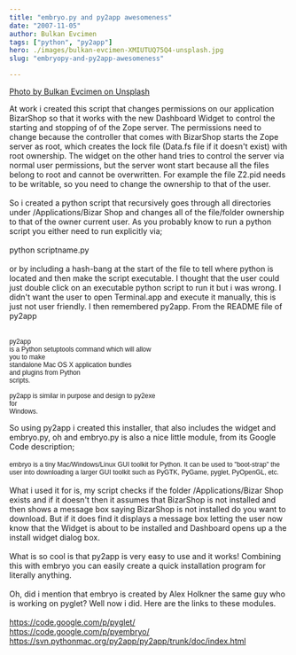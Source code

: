 ```yaml
---
title: "embryo.py and py2app awesomeness"
date: "2007-11-05"
author: Bulkan Evcimen
tags: ["python", "py2app"]
hero: ./images/bulkan-evcimen-XMIUTUQ75Q4-unsplash.jpg
slug: "embryopy-and-py2app-awesomeness"

---
```


[Photo by Bulkan Evcimen on Unsplash](https://unsplash.com/photos/XMIUTUQ75Q4)

At work i created this script that changes permissions on our application BizarShop so that it works with the new Dashboard Widget to control the starting and stopping of of the Zope server. The permissions need to change because the controller that comes with BizarShop starts the Zope server as root, which creates the lock file (Data.fs file if it doesn't exist) with root ownership. The widget on the other hand tries to control the server via normal user permissions, but the server wont start because all the files belong to root and cannot be overwritten. For example the file Z2.pid needs to be writable, so you need to change the ownership to that of the user.<br /><br />So i created a python script that recursively goes through all directories under /Applications/Bizar Shop and changes all of the file/folder ownership to that of the owner current user. As you probably know to run a python script you either need to run explicitly via;<br /><br />python scriptname.py<br /><br />or by including a hash-bang at the start of the file to tell where python is located and then make the script executable. I thought that the user could just double click on an executable python script to run it but i was wrong.  I didn't want the user to open Terminal.app and execute it manually, this is just not user friendly. I then remembered py2app.  From the README file of py2app<br /><br /><pre><span style=";font-family:arial;font-size:85%;"  >py2app is a Python setuptools command which will allow<br />you to make standalone Mac OS X application bundles<br />and plugins from Python scripts.<br /><br />py2app is similar in purpose and design to py2exe for<br />Windows.</span><br /></pre>So using py2app i created this installer, that also includes the widget and embryo.py, oh and embryo.py is also a nice little module, from its Google Code description;<br /><br /><span style=";font-family:arial;font-size:85%;"  >embryo is a tiny Mac/Windows/Linux GUI toolkit for Python. It can be used to "boot-strap" the user into downloading a larger GUI toolkit such as PyGTK, PyGame, pyglet, PyOpenGL, etc.</span><br /><br />What i used it for is, my script checks if the folder /Applications/Bizar Shop exists and if it doesn't then it assumes that BizarShop is not installed and then shows a  message box saying BizarShop is not installed do you want to download.  But if it does find it displays a message box letting the user now know that the Widget is about to be installed and Dashboard opens up  a the install widget dialog box.<br /><br />What is so cool is that py2app is very easy to use  and it works! Combining this with embryo you can easily create a quick installation program for literally anything.<br /><br />Oh, did i mention that embryo is created by Alex Holkner  the same guy  who is working on pyglet? Well now i did. Here are the links to these modules.<br /><br /><a href="https://code.google.com/p/pyglet/">https://code.google.com/p/pyglet/</a><br /><a href="https://code.google.com/p/pyembryo/">https://code.google.com/p/pyembryo/</a><br /><a href="https://svn.pythonmac.org/py2app/py2app/trunk/doc/index.html">https://svn.pythonmac.org/py2app/py2app/trunk/doc/index.html</a>
<br /><br />
